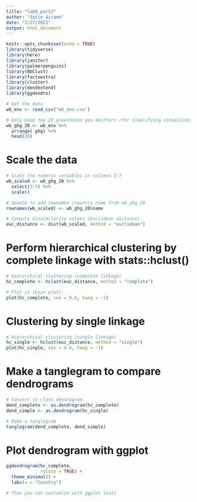 ```yaml
---
title: "lab8_part2"
author: "Satie Airame"
date: "2/27/2021"
output: html_document
---
```


```r
knitr::opts_chunk$set(echo = TRUE)
library(tidyverse)
library(here)
library(janitor)
library(palmerpenguins)
library(NbClust)
library(factoextra)
library(cluster)
library(dendextend)
library(ggdendro)
```

```r
# Get the data
wb_env <- read_csv("wb_env.csv")
```
```r
# Only keep top 20 greenhouse gas emitters )for simplifying visualization here)
wb_ghg_20 <- wb_env %>% 
  arrange(-ghg) %>% 
  head(20)
```

# Scale the data

```r
# Scale the numeric variables in columns 3:7
wb_scaled <- wb_ghg_20 %>% 
  select(3:7) %>% 
  scale()

# Update to add rownames (country name from wb_ghg_20
rownames(wb_scaled) <- wb_ghg_20$name

```
```r
# Compute dissimilarity values (Euclidean distance)
euc_distance <- dist(wb_scaled, method = "euclidean")
```
# Perform hierarchical clustering by complete linkage with stats::hclust()

```r
# Hierarchical clustering (complete linkage)
hc_complete <- hclust(euc_distance, method = "complete")

# Plot it (base plot):
plot(hc_complete, cex = 0.6, hang = -1)
```
# Clustering by single linkage

```r
# Hierarchical clustering (single linkage)
hc_single <- hclust(euc_distance, method = "single")
plot(hc_single, cex = 0.6, hang = -1)
```
# Make a tanglegram to compare dendrograms

```r
# Convert to class dendrogram
dend_complete <- as.dendrogram(hc_complete)
dend_simple <- as.dendrogram(hc_single)

# Make a tanglegram
tanglegram(dend_complete, dend_simple)
```

# Plot dendrogram with ggplot

```r
ggdendrogram(hc_complete,
             rotate = TRUE) +
  theme_minimal() +
  labs(x = "Country")

# Then you can customize with ggplot tools
```

